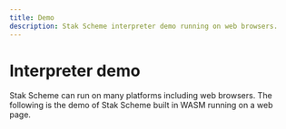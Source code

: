 ```yaml
---
title: Demo
description: Stak Scheme interpreter demo running on web browsers.
---
```



# Interpreter demo

Stak Scheme can run on many platforms including web browsers. The following is the demo of Stak Scheme built in WASM running on a web page.

<InterpreterDemo />

